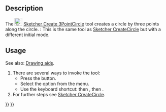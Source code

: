 <languages/>

{{Docnav
|[[Sketcher_CreateCircle|Circle by center]]
|[[Sketcher_CreateEllipseByCenter|Ellipse by center]]
|[[Sketcher_Workbench|Sketcher]]
|IconL=Sketcher_CreateCircle.svg
|IconR=Sketcher_CreateEllipseByCenter.svg
|IconC=Workbench_Sketcher.svg
}}

{{GuiCommand
|Name=Sketcher Create3PointCircle
|MenuLocation=Sketch → Sketcher geometries → Create circle by 3 points
|Workbenches=[[Sketcher_Workbench|Sketcher]]
|Shortcut={{KEY|G}} {{KEY|3}} {{KEY|C}}
|SeeAlso=[[Sketcher_CreateCircle|Sketcher CreateCircle]]
}}

==Description==

The [[Image:Sketcher_Create3PointCircle.svg|24px]] [[Sketcher_Create3PointCircle|Sketcher Create 3PointCircle]] tool creates a circle by three points along the circle. {{Version|1.0}}: This is the same tool as [[Sketcher_CreateCircle|Sketcher CreateCircle]] but with a different initial mode.

==Usage==

See also: [[Sketcher_Workbench#Drawing_aids|Drawing aids]].

# There are several ways to invoke the tool:
#* Press the {{Button|[[Image:Sketcher_Create3PointCircle.svg|16px]] [[Sketcher_Create3PointCircle|3 rim points]]}} button.
#* Select the {{MenuCommand|Sketcher → Sketcher geometries → [[Image:Sketcher_Create3PointCircle.svg|16px]] Create circle by 3 points}} option from the menu.
#* Use the keyboard shortcut: {{KEY|G}} then {{KEY|3}}, then {{KEY|C}}.
# For further steps see [[Sketcher_CreateCircle#Usage|Sketcher CreateCircle]].


{{Docnav
|[[Sketcher_CreateCircle|Circle by center]]
|[[Sketcher_CreateEllipseByCenter|Ellipse by center]]
|[[Sketcher_Workbench|Sketcher]]
|IconL=Sketcher_CreateCircle.svg
|IconR=Sketcher_CreateEllipseByCenter.svg
|IconC=Workbench_Sketcher.svg
}}

{{Sketcher Tools navi{{#translation:}}}}
{{Userdocnavi{{#translation:}}}}